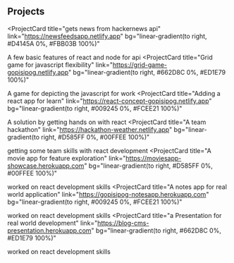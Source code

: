 ## Projects

<ProjectCard
  title="gets news from hackernews api"
  link="https://newsfeedsapp.netlify.app"
  bg="linear-gradient(to right, #D4145A 0%, #FBB03B 100%)"
>
  A few basic features of react and node for api 
</ProjectCard>
<ProjectCard
  title="Grid game for javascript flexibility"
  link="https://grid-game-gopisipog.netlify.app"
  bg="linear-gradient(to right, #662D8C 0%, #ED1E79 100%)"
>
  A game for depicting the javascript for work
</ProjectCard>
<ProjectCard
  title="Adding a react app for learn"
  link="https://react-concept-gopisipog.netlify.app"
  bg="linear-gradient(to right, #009245 0%, #FCEE21 100%)"
>
 A solution by getting hands on with react
</ProjectCard>
<ProjectCard
  title="A team hackathon"
  link="https://hackathon-weather.netlify.app"
  bg="linear-gradient(to right, #D585FF 0%, #00FFEE 100%)"
>
  getting some team skills with react development
</ProjectCard>
<ProjectCard
  title="A movie app for feature exploration"
  link="https://moviesapp-showcase.herokuapp.com"
  bg="linear-gradient(to right, #D585FF 0%, #00FFEE 100%)"
>
  worked on react development skills
</ProjectCard>
<ProjectCard
  title="A notes app for real world application"
  link="https://gopisipog-notesapp.herokuapp.com"
  bg="linear-gradient(to right, #009245 0%, #FCEE21 100%)"
>
  worked on react development skills
</ProjectCard>
<ProjectCard
  title="a Presentation for real world development"
  link="https://blog-cms-presentation.herokuapp.com"
  bg="linear-gradient(to right, #662D8C 0%, #ED1E79 100%)"
>
  worked on react development skills
</ProjectCard>